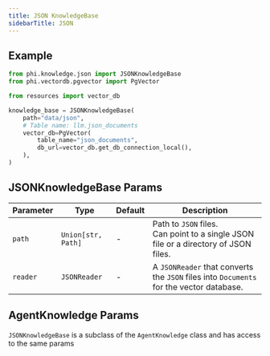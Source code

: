 ```yaml
---
title: JSON KnowledgeBase
sidebarTitle: JSON
---
```


## Example

```python knowledge_base.py
from phi.knowledge.json import JSONKnowledgeBase
from phi.vectordb.pgvector import PgVector

from resources import vector_db

knowledge_base = JSONKnowledgeBase(
    path="data/json",
    # Table name: llm.json_documents
    vector_db=PgVector(
        table_name="json_documents",
        db_url=vector_db.get_db_connection_local(),
    ),
)
```

## JSONKnowledgeBase Params

| Parameter | Type | Default | Description |
| --- | --- | --- | --- |
| `path` | `Union[str, Path]` | - | Path to `JSON` files.<br/>Can point to a single JSON file or a directory of JSON files. |
| `reader` | `JSONReader` | - | A `JSONReader` that converts the `JSON` files into `Documents` for the vector database. |

## AgentKnowledge Params

`JSONKnowledgeBase` is a subclass of the `AgentKnowledge` class and has access to the same params

<Snippet file="kb-base-reference.mdx" />

